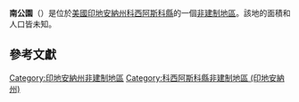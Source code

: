 {{noteTA
|G1=USState
|G2=地名
|G3=Unit
}}
{{Infobox settlement
|official_name            = 南公園
|native_name = South Park
|settlement_type          = [[非建制地區|非建制地區]]
|image_skyline            = 
|imagesize                = 
|pushpin_map              = USA Indiana
|pushpin_label            = 南公園
|pushpin_label_position   = top
|pushpin_map_caption      = 南公園在印地安納州的位置
|subdivision_type         = [[世界政區索引|國家]]
|subdivision_type1        = [[美国州份|州份]]
|subdivision_type2        = [[印地安納州行政区划|縣]]
|subdivision_name         = [[美国|美国]]
|subdivision_name1        = [[印地安納州|印地安納州]]
|subdivision_name2        = [[科西阿斯科縣_(印地安納州)|科西阿斯科縣]]
|elevation_ft             = 863
|elevation_m              = 263
|area_total_km2           = 
|area_total_sq_mi         = 
|area_land_km2            = 
|area_land_sq_mi          = 
|area_water_km2           = 
|area_water_sq_mi         = 
|population_as_of         = 2010
|population_footnotes     = 
|population_total         = 
|population_metro         = 
|population_density_km2   = auto
|population_density_sq_mi = auto
|timezone                 = [[北美东部时区|北美东部时区]]
|utc_offset               = -5
|coordinates              = {{coord|41|24|03|N|85|43|16|W|display=inline,title}}
| coor_pinpoint           = 
| coordinates_footnotes   = 
|timezone_DST             = EDT
|utc_offset_DST           = -4
|postal_code_type         = [[美國郵區編號|郵區編號]]
|postal_code              = 46567
|area_code                = {{link-en|电话区号574|Area code 574|574}}
|blank_name = [[地名信息系统|GNIS ID]]
|blank_info = 443835<ref name="GNIS">{{cite gnis|443835|South Park}}</ref>
}}
'''南公園'''（{{lang-en|South Park}}）是位於[[美國|美國]][[印地安納州|印地安納州]][[科西阿斯科縣_(印地安納州)|科西阿斯科縣]]的一個[[非建制地區|非建制地區]]。該地的面積和人口皆未知。

== 參考文獻 ==
{{reflist}}

{{科西阿斯科縣 (印地安納州)}}

{{DEFAULTSORT:South Park}}
[[Category:印地安納州非建制地區|Category:印地安納州非建制地區]]
[[Category:科西阿斯科縣非建制地區_(印地安納州)|Category:科西阿斯科縣非建制地區 (印地安納州)]]

{{Indiana-geo-stub}}